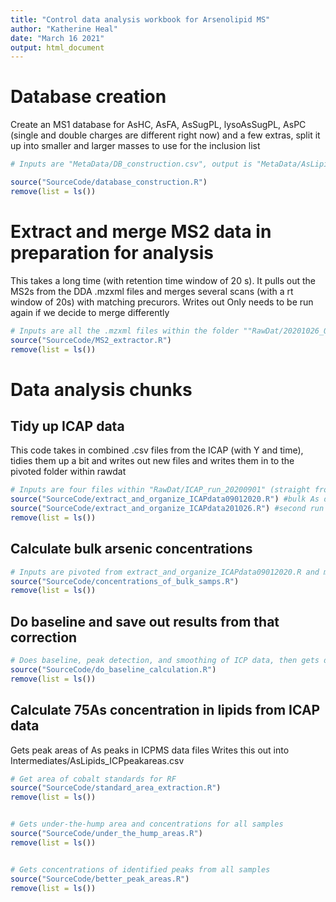 ```yaml
---
title: "Control data analysis workbook for Arsenolipid MS"
author: "Katherine Heal"
date: "March 16 2021"
output: html_document
---
```


# Database creation 
Create an MS1 database for AsHC, AsFA, AsSugPL, lysoAsSugPL, AsPC (single and double charges are different right now) and a few extras, split it up into smaller and larger masses to use for the inclusion list
```r
# Inputs are "MetaData/DB_construction.csv", output is "MetaData/AsLipidDatabase/full_MS1db.csv" and inclusion lists for QE analysis

source("SourceCode/database_construction.R")
remove(list = ls())
```

# Extract and merge MS2 data in preparation for analysis
This takes a long time (with retention time window of 20 s). It pulls out the MS2s from the DDA .mzxml files and merges several scans (with a rt window of 20s) with matching precurors. Writes out 
Only needs to be run again if we decide to merge differently
```r
# Inputs are all the .mzxml files within the folder ""RawDat/20201026_QE_secondLipidRun", output is rdata saved into the "RawDat/20201026_QE_secondLipidRun" folder as _mergedMS2s
source("SourceCode/MS2_extractor.R")
remove(list = ls())
```

# Data analysis chunks
## Tidy up ICAP data
This code takes in combined .csv files from the ICAP (with Y and time), tidies them up a bit and writes out new files and writes them in to the pivoted folder within rawdat
```r
# Inputs are four files within "RawDat/ICAP_run_20200901" (straight from ICAP), output as "RawDat/ICAP_run_20200901/Pivoted/" for further analysis
source("SourceCode/extract_and_organize_ICAPdata09012020.R") #bulk As data
source("SourceCode/extract_and_organize_ICAPdata201026.R") #second run of Aslipids
remove(list = ls())
```

## Calculate bulk arsenic concentrations
```r
# Inputs are pivoted from extract_and_organize_ICAPdata09012020.R and metadat, output is "Intermediates/bulk_quantification.csv"
source("SourceCode/concentrations_of_bulk_samps.R")
remove(list = ls())
```


## Do baseline and save out results from that correction
```r
# Does baseline, peak detection, and smoothing of ICP data, then gets detected peaks,  Inputs are pivoted "RawDat/ICAP_run_20200901/Pivoted/", Outputs are Intermediates/Baseline_CSVs/", one file per sample
source("SourceCode/do_baseline_calculation.R") 
remove(list = ls())

```

## Calculate 75As concentration in lipids from ICAP data
Gets peak areas of As peaks in ICPMS data files
Writes this out into Intermediates/AsLipids_ICPpeakareas.csv
```r
# Get area of cobalt standards for RF
source("SourceCode/standard_area_extraction.R")
remove(list = ls())


# Gets under-the-hump area and concentrations for all samples
source("SourceCode/under_the_hump_areas.R")
remove(list = ls())


# Gets concentrations of identified peaks from all samples
source("SourceCode/better_peak_areas.R")
remove(list = ls())

```

